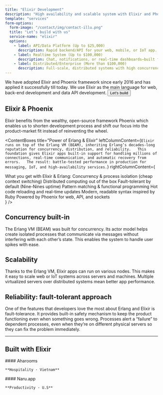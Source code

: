 ```yaml
---
title: "Elixir Development"
description: "High availability and scalable system with Elixir and Phoenix. Backend and data APIs built for performance and reliability."
template: "services"
form-options:
  form-image: "/contact/img/contact-illu.png"
  title: "Let’s build with us"
  service-name: "elixir"
  options:
    - label: API/Data Platform (Up to $25,000)
      description: Rapid backend/API for your web, mobile, or IoT app. Reliable, testable, and ready for growth.
    - label: Realtime System (Up to $100,000)
      description: Chat, notifications, or real-time dashboards—built for performance, concurrency, and minimal latency.
    - label: Distributed/Enterprise (More than $100,000)
      description: Full-scale, distributed systems with high concurrency and nine-nines reliability. Large data, mission-critical ops, and global scaling.
---
```


<Hero title="High availability and scalable system with Elixir">
  <Container className="text-xl">
    We have adopted Elixir and Phoenix framework since early 2016 and 
    has applied it successfully till today. We use Elixir as 
    the main language for web, back-end development and data API development.
    <Button href="#contact">Let's build</Button>
  </Container>
</Hero>

## Elixir & Phoenix

Elixir benefits from the wealthy, open-source framework Phoenix which enables us to shorten development process and shift our focus into the product-market fit instead of reinventing the wheel.


<ContentBoxes
  title="Power of Erlang & Elixir"
  leftColumnContent={`
  Elixir runs on top of the Erlang VM (BEAM), inheriting Erlang’s decades-long reputation for concurrency, distribution, and reliability.  
  This foundation gives Elixir apps built-in support for handling millions of connections, real-time communication, and automatic recovery from errors.  
  The result: battle-tested performance in production for messaging, IoT, and high-availability services.
  `}
  rightColumnContent={
    <div>
    What you get with Elixir & Erlang:
    <ColumnsList columns={1}>
        <ListItem>Concurrency & process isolation (cheap context switching)</ListItem>
        <ListItem>Distributed computing out of the box</ListItem>
        <ListItem>Fault-tolerant by default (Nine-Nines uptime)</ListItem>
        <ListItem>Pattern matching & functional programming</ListItem>
        <ListItem>Hot code reloading and real-time updates</ListItem>
        <ListItem>Modern, readable syntax inspired by Ruby</ListItem>
        <ListItem>Powered by Phoenix for web, API, and sockets</ListItem>
      </ColumnsList>
    </div>
  }
/>

## Concurrency built-in

The Erlang VM (BEAM) was built for concurrency. Its actor model helps create isolated processes that communicate via messages without interfering with each other’s state. This enables the system to handle user spikes with ease.

## Scalability

Thanks to the Erlang VM, Elixir apps can run on various nodes. This makes it easy to scale web or IoT systems across servers and machines. Multiple virtualized servers over distributed systems mean better app performance.

## Reliability: fault-tolerant approach

One of the features that developers love the most about Erlang and Elixir is fault-tolerance. It provides built-in safety mechanism to keep the product functioning even when something goes wrong. Processes alert a “failure” to dependent processes, even when they’re on different physical servers so they can fix the problem immediately.

---

## Built with Elixir

<Flex className="flex-col md:flex-row">
  <Project colored background="green" href="/work/aharooms" image="/mnt/data/CleanShot 2025-07-17 at 11.12.24@2x.png" imageAlt="Aharooms hospitality platform">
    #### Aharooms
    
    **Hospitality · Vietnam**
  </Project>
  <Project colored background="purple" href="/work/naru" image="/mnt/data/CleanShot 2025-07-17 at 11.12.41@2x.png" imageAlt="Naru.app productivity platform">
    #### Naru.app
    
    **Productivity · U.S**
  </Project>
</Flex>